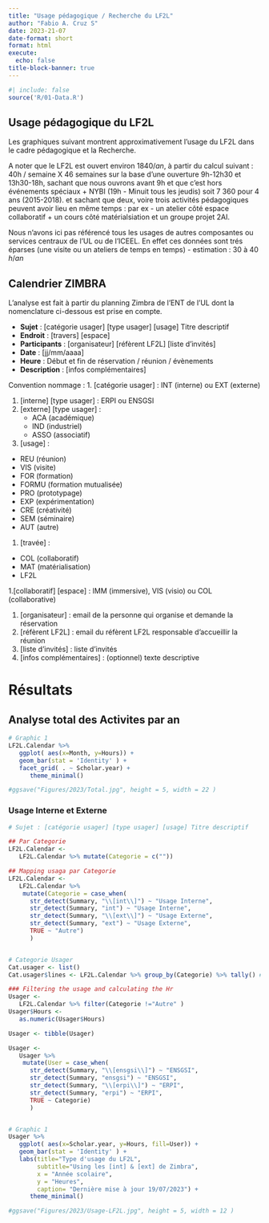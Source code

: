 ```yaml
---
title: "Usage pédagogique / Recherche du LF2L"
author: "Fabio A. Cruz S"
date: 2023-21-07
date-format: short
format: html
execute:
  echo: false
title-block-banner: true
---
```



```r
#| include: false  
source('R/01-Data.R')
```


## Usage pédagogique du LF2L

Les graphiques suivant montrent approximativement l’usage du LF2L dans le cadre pédagogique et la Recherche.

A noter que le LF2L est ouvert environ $1840 / an$, à partir du calcul suivant : 40h / semaine X 46 semaines sur la base d’une ouverture 9h-12h30 et 13h30-18h, sachant que nous ouvrons avant 9h et que c’est hors événements spéciaux + NYBI (19h - Minuit tous les jeudis) soit 7 360 pour 4 ans (2015-2018).
et sachant que deux, voire trois activités pédagogiques peuvent avoir lieu en même temps : par ex - un atelier côté espace collaboratif + un cours côté matérialsiation et un groupe projet 2AI.

Nous n’avons ici pas référencé tous les usages de autres composantes ou services centraux de l’UL ou de l’ICEEL.
En effet ces données sont trés éparses (une visite ou un ateliers de temps en temps) - estimation : 30 à 40 $h / an$


## Calendrier ZIMBRA

L'analyse est fait à partir du planning Zimbra de l’ENT de l’UL dont la nomenclature ci-dessous est prise en compte.


- **Sujet** : [catégorie usager] [type usager] [usage] Titre descriptif
- **Endroit** : [travers] [espace]
- **Participants** : [organisateur] [réfèrent LF2L] [liste d’invités]
- **Date** : [jj/mm/aaaa]
- **Heure** : Début et fin de réservation / réunion / évènements
- **Description** : [infos complémentaires]

Convention nommage :
1. [catégorie usager] : INT (interne) ou EXT (externe)

1. [interne] [type usager] : ERPI ou ENSGSI
1. [externe] [type usager] : 
      - ACA (académique)
      - IND (industriel) 
      - ASSO (associatif)
1. [usage] : 
  - REU (réunion)
  - VIS (visite)
  - FOR (formation)
  - FORMU (formation mutualisée) 
  - PRO (prototypage)
  - EXP (expérimentation)
  - CRE (créativité)
  - SEM (séminaire)
  - AUT (autre)

1. [travée] : 
  - COL (collaboratif) 
  - MAT (matérialisation) 
  - LF2L

1.[collaboratif] [espace] : IMM (immersive), VIS (visio) ou COL (collaborative)

1. [organisateur] : email de la personne qui organise et demande la réservation
1. [réfèrent LF2L] : email du réfèrent LF2L responsable d’accueillir la réunion
1. [liste d’invités] : liste d’invités
1. [infos complémentaires] : (optionnel) texte descriptive 



# Résultats
## Analyse total des Activites par an

```r
# Graphic 1
LF2L.Calendar %>% 
   ggplot( aes(x=Month, y=Hours)) +
   geom_bar(stat = 'Identity' ) +
   facet_grid( . ~ Scholar.year) +
      theme_minimal()

#ggsave("Figures/2023/Total.jpg", height = 5, width = 22 )

```


### Usage Interne et Externe


```r
# Sujet : [catégorie usager] [type usager] [usage] Titre descriptif

## Par Categorie
LF2L.Calendar <-  
   LF2L.Calendar %>% mutate(Categorie = c(""))

## Mapping usaga par Categorie
LF2L.Calendar <- 
   LF2L.Calendar %>% 
    mutate(Categorie = case_when(
      str_detect(Summary, "\\[int\\]") ~ "Usage Interne",
      str_detect(Summary, "int") ~ "Usage Interne",
      str_detect(Summary, "\\[ext\\]") ~ "Usage Externe",
      str_detect(Summary, "ext") ~ "Usage Externe",
      TRUE ~ "Autre")
      ) 


# Categorie Usager
Cat.usager <- list()
Cat.usager$lines <- LF2L.Calendar %>% group_by(Categorie) %>% tally() # Identify lines

### Filtering the usage and calculating the Hr
Usager <- 
   LF2L.Calendar %>% filter(Categorie !="Autre" ) 
Usager$Hours <- 
   as.numeric(Usager$Hours)

Usager <- tibble(Usager)

Usager <- 
   Usager %>% 
    mutate(User = case_when(
      str_detect(Summary, "\\[ensgsi\\]") ~ "ENSGSI",
      str_detect(Summary, "ensgsi") ~ "ENSGSI",
      str_detect(Summary, "\\[erpi\\]") ~ "ERPI",
      str_detect(Summary, "erpi") ~ "ERPI",
      TRUE ~ Categorie)
      ) 


# Graphic 1
Usager %>% 
   ggplot( aes(x=Scholar.year, y=Hours, fill=User)) +
   geom_bar(stat = 'Identity' ) +
   labs(title="Type d'usage du LF2L",
        subtitle="Using les [int] & [ext] de Zimbra",
        x = "Année scolaire",
        y = "Heures",
        caption= "Dernière mise à jour 19/07/2023") +
      theme_minimal()

#ggsave("Figures/2023/Usage-LF2L.jpg", height = 5, width = 12 )
```


